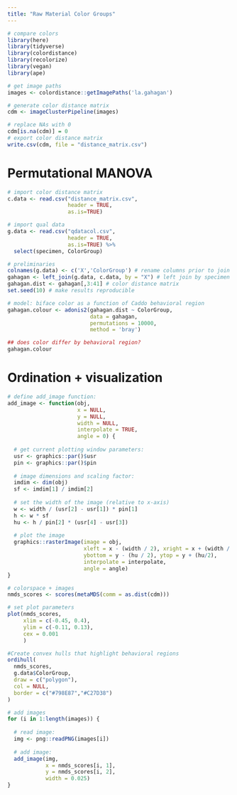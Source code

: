 ```yaml
---
title: "Raw Material Color Groups"
---
```


```r
# compare colors
library(here)
library(tidyverse)
library(colordistance)
library(recolorize)
library(vegan)
library(ape)

# get image paths
images <- colordistance::getImagePaths('la.gahagan')

# generate color distance matrix
cdm <- imageClusterPipeline(images)

# replace NAs with 0
cdm[is.na(cdm)] = 0
# export color distance matrix
write.csv(cdm, file = "distance_matrix.csv")
```

# Permutational MANOVA

```r
# import color distance matrix
c.data <- read.csv("distance_matrix.csv",
                   header = TRUE,
                   as.is=TRUE)

# import qual data
g.data <- read.csv("qdatacol.csv",
                   header = TRUE,
                   as.is=TRUE) %>% 
  select(specimen, ColorGroup)

# preliminaries
colnames(g.data) <- c('X','ColorGroup') # rename columns prior to join
gahagan <- left_join(g.data, c.data, by = "X") # left join by specimen number
gahagan.dist <- gahagan[,3:41] # color distance matrix
set.seed(10) # make results reproducible

# model: biface color as a function of Caddo behavioral region
gahagan.colour <- adonis2(gahagan.dist ~ ColorGroup,
                          data = gahagan,
                          permutations = 10000,
                          method = 'bray')

## does color differ by behavioral region?
gahagan.colour
```

# Ordination + visualization

```r
# define add_image function:
add_image <- function(obj,
                      x = NULL,
                      y = NULL,
                      width = NULL,
                      interpolate = TRUE,
                      angle = 0) {
  
  # get current plotting window parameters:
  usr <- graphics::par()$usr
  pin <- graphics::par()$pin
  
  # image dimensions and scaling factor:
  imdim <- dim(obj)
  sf <- imdim[1] / imdim[2]
  
  # set the width of the image (relative to x-axis)
  w <- width / (usr[2] - usr[1]) * pin[1]
  h <- w * sf
  hu <- h / pin[2] * (usr[4] - usr[3])
  
  # plot the image
  graphics::rasterImage(image = obj,
                        xleft = x - (width / 2), xright = x + (width / 2),
                        ybottom = y - (hu / 2), ytop = y + (hu/2),
                        interpolate = interpolate,
                        angle = angle)
}

# colorspace + images
nmds_scores <- scores(metaMDS(comm = as.dist(cdm)))

# set plot parameters
plot(nmds_scores,
     xlim = c(-0.45, 0.4),
     ylim = c(-0.11, 0.13),
     cex = 0.001
     )

#Create convex hulls that highlight behavioral regions
ordihull(
  nmds_scores,
  g.data$ColorGroup,
  draw = c("polygon"),
  col = NULL,
  border = c("#798E87","#C27D38")
)

# add images
for (i in 1:length(images)) {
  
  # read image:
  img <- png::readPNG(images[i]) 
  
  # add image:
  add_image(img, 
            x = nmds_scores[i, 1], 
            y = nmds_scores[i, 2],
            width = 0.025)
}
```

